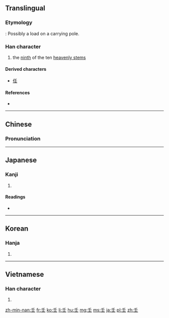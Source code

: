 {{also|千}}
==Translingual==

===Etymology===
{{Han etyl}}
{{liushu|p}} : Possibly a load on a carrying pole.

===Han character===
{{Han char|rn=33|rad=士|as=01|sn=4|four=2010<sub>4</sub>|canj=竹土 (HG)|ids=⿱[[丿]][[士]]}}

# the [[ninth]] of the ten [[heavenly stem]]s

====Derived characters====
* [[任]]

====References====
* {{Han ref|kx=0243.010|dkj=05639|dj=0483.010|hdz=10417.010|uh=58EC|ud=22764|bh=A4D0|bd=42192}}

----

==Chinese==
{{zh-hanzi-box|[[壬]]}}

===Pronunciation===
{{zh-pron
|m=rén
|c=jam4
|h=
|mn=
|w=
|mc=
|oc=
|ma=|ma2=
|cat=n
}}

----

==Japanese==

===Kanji===
{{ja-kanji|grade=|rs=士01}}

# {{defn|lang=ja|sort=士01}}

====Readings====
* {{ja-readings|on=[[じん]] (jin), [[にん]] (nin)|kun=[[みずのえ]] (mizunoe)}}

----

==Korean==

===Hanja===
{{ko-hanja|hangeul=임|rv=im|mr=im}}

# {{defn|lang=ko|sort=士01}}

----

==Vietnamese==

===Han character===
{{vi-hantu|[[nhâm]], [[nhăm]], [[nhám]], [[nhằm]], [[râm]], [[nhẹm]]|rs=士01}}

# {{defn|lang=vi|sort=士01}}

[[zh-min-nan:壬]]
[[fr:壬]]
[[ko:壬]]
[[li:壬]]
[[hu:壬]]
[[mg:壬]]
[[ms:壬]]
[[ja:壬]]
[[pl:壬]]
[[zh:壬]]